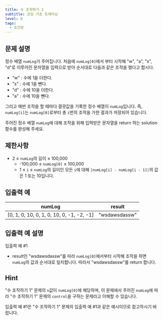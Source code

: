 ```yaml
---
title: 수 조작하기 2
subtitle: 코딩 기초 트레이닝
level: 0
tags:
  - 조건문
---
```


## 문제 설명

정수 배열 `numLog`가 주어집니다. 처음에 `numLog[0]`에서 부터 시작해 "w", "a", "s", "d"로 이루어진 문자열을 입력으로 받아 순서대로 다음과 같은 조작을 했다고 합시다.

- "w" : 수에 1을 더한다.
- "s" : 수에 1을 뺀다.
- "d" : 수에 10을 더한다.
- "a" : 수에 10을 뺀다.

그리고 매번 조작을 할 때마다 결괏값을 기록한 정수 배열이 `numLog`입니다. 즉, `numLog[i]`는 `numLog[0]`로부터 총 `i`번의 조작을 가한 결과가 저장되어 있습니다.

주어진 정수 배열 `numLog`에 대해 조작을 위해 입력받은 문자열을 return 하는 solution 함수를 완성해 주세요.

## 제한사항

- 2 ≤ `numLog`의 길이 ≤ 100,000
  - -100,000 ≤ `numLog[0]` ≤ 100,000
  - 1 ≤ `i` ≤ `numLog`의 길이인 모든 `i`에 대해 `|numLog[i] - numLog[i - 1]|`의 값은 1 또는 10입니다.

## 입출력 예

| numLog                                      | result        |
| ------------------------------------------- | ------------- |
| \[0, 1, 0, 10, 0, 1, 0, 10, 0, -1, -2, -1\] | "wsdawsdassw" |

## 입출력 예 설명

입출력 예 #1

- result인 "wsdawsdassw"를 따라 `numLog[0]`에서부터 시작해 조작을 하면 `numLog`의 값과 순서대로 일치합니다. 따라서 "wsdawsdassw"를 return 합니다.

## Hint

"수 조작하기 1" 문제의 `n`값이 `numLog[0]`에 해당하며, 이 문제에서 주어진 `numLog`에 따라 "수 조작하기 1" 문제의 `control`을 구하는 문제라고 이해할 수 있습니다.

입출력 예 #1은 "수 조작하기 1" 문제의 입출력 예 #1과 같은 예시이므로 참고하시기 바랍니다.
